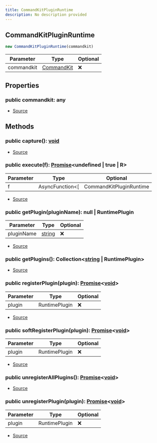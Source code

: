 ```yaml
---
title: CommandKitPluginRuntime
description: No description provided
---
```



## CommandKitPluginRuntime


```typescript
new CommandKitPluginRuntime(commandkit)
```
| Parameter | Type | Optional |
| ----------- | ----------- | ----------- |
| commandkit | [CommandKit](/docs/api-reference/classes/CommandKit) | ❌ |


## Properties
### public commandkit: any
- [Source](https://github.com/underctrl-io/commandkit/blob/98b939d6fdf8beaae597b4dc0351a139da52ee8d/packages/commandkit/src/plugins/plugin-runtime/CommandKitPluginRuntime.ts#L15)

## Methods
### public capture(): [void](https://developer.mozilla.org/en-US/docs/Web/JavaScript/Reference/Global_Objects/undefined)
- [Source](https://github.com/underctrl-io/commandkit/blob/98b939d6fdf8beaae597b4dc0351a139da52ee8d/packages/commandkit/src/plugins/plugin-runtime/CommandKitPluginRuntime.ts#L81)
### public execute(f): [Promise](https://developer.mozilla.org/en-US/docs/Web/JavaScript/Reference/Global_Objects/Promise)\<undefined | true | R>
| Parameter | Type | Optional |
| ----------- | ----------- | ----------- |
| f | AsyncFunction\<\[ | CommandKitPluginRuntime | RuntimePlugin | ] | undefined | R> | ❌ |


- [Source](https://github.com/underctrl-io/commandkit/blob/98b939d6fdf8beaae597b4dc0351a139da52ee8d/packages/commandkit/src/plugins/plugin-runtime/CommandKitPluginRuntime.ts#L85)
### public getPlugin(pluginName): null | RuntimePlugin
| Parameter | Type | Optional |
| ----------- | ----------- | ----------- |
| pluginName | [string](https://developer.mozilla.org/en-US/docs/Web/JavaScript/Reference/Global_Objects/String) | ❌ |


- [Source](https://github.com/underctrl-io/commandkit/blob/98b939d6fdf8beaae597b4dc0351a139da52ee8d/packages/commandkit/src/plugins/plugin-runtime/CommandKitPluginRuntime.ts#L21)
### public getPlugins(): Collection\<[string](https://developer.mozilla.org/en-US/docs/Web/JavaScript/Reference/Global_Objects/String) | RuntimePlugin>
- [Source](https://github.com/underctrl-io/commandkit/blob/98b939d6fdf8beaae597b4dc0351a139da52ee8d/packages/commandkit/src/plugins/plugin-runtime/CommandKitPluginRuntime.ts#L17)
### public registerPlugin(plugin): [Promise](https://developer.mozilla.org/en-US/docs/Web/JavaScript/Reference/Global_Objects/Promise)\<[void](https://developer.mozilla.org/en-US/docs/Web/JavaScript/Reference/Global_Objects/undefined)>
| Parameter | Type | Optional |
| ----------- | ----------- | ----------- |
| plugin | RuntimePlugin | ❌ |


- [Source](https://github.com/underctrl-io/commandkit/blob/98b939d6fdf8beaae597b4dc0351a139da52ee8d/packages/commandkit/src/plugins/plugin-runtime/CommandKitPluginRuntime.ts#L40)
### public softRegisterPlugin(plugin): [Promise](https://developer.mozilla.org/en-US/docs/Web/JavaScript/Reference/Global_Objects/Promise)\<[void](https://developer.mozilla.org/en-US/docs/Web/JavaScript/Reference/Global_Objects/undefined)>
| Parameter | Type | Optional |
| ----------- | ----------- | ----------- |
| plugin | RuntimePlugin | ❌ |


- [Source](https://github.com/underctrl-io/commandkit/blob/98b939d6fdf8beaae597b4dc0351a139da52ee8d/packages/commandkit/src/plugins/plugin-runtime/CommandKitPluginRuntime.ts#L25)
### public unregisterAllPlugins(): [Promise](https://developer.mozilla.org/en-US/docs/Web/JavaScript/Reference/Global_Objects/Promise)\<[void](https://developer.mozilla.org/en-US/docs/Web/JavaScript/Reference/Global_Objects/undefined)>
- [Source](https://github.com/underctrl-io/commandkit/blob/98b939d6fdf8beaae597b4dc0351a139da52ee8d/packages/commandkit/src/plugins/plugin-runtime/CommandKitPluginRuntime.ts#L75)
### public unregisterPlugin(plugin): [Promise](https://developer.mozilla.org/en-US/docs/Web/JavaScript/Reference/Global_Objects/Promise)\<[void](https://developer.mozilla.org/en-US/docs/Web/JavaScript/Reference/Global_Objects/undefined)>
| Parameter | Type | Optional |
| ----------- | ----------- | ----------- |
| plugin | RuntimePlugin | ❌ |


- [Source](https://github.com/underctrl-io/commandkit/blob/98b939d6fdf8beaae597b4dc0351a139da52ee8d/packages/commandkit/src/plugins/plugin-runtime/CommandKitPluginRuntime.ts#L57)